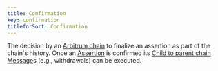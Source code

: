 ```yaml
---
title: Confirmation
key: confirmation
titleforSort: Confirmation
---
```


The decision by an [Arbitrum chain](/intro/glossary#arbitrum-chain) to finalize an assertion as part of the chain's history. Once an [Assertion](/intro/glossary#assertion) is confirmed its [Child to parent chain Message](/intro/glossary#l2-to-l1-message)s (e.g., withdrawals) can be executed.
